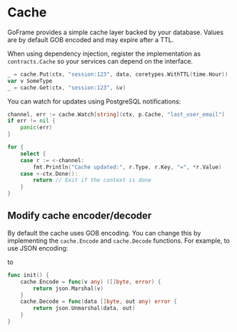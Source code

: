# Cache

GoFrame provides a simple cache layer backed by your database. Values are by default GOB encoded and may expire after a TTL.

When using dependency injection, register the implementation as `contracts.Cache` so your services can depend on the interface.

```go
_ = cache.Put(ctx, "session:123", data, coretypes.WithTTL(time.Hour))
var v SomeType
_ = cache.Get(ctx, "session:123", &v)
```

You can watch for updates using PostgreSQL notifications:

```go filename="watch.go"
channel, err := cache.Watch[string](ctx, p.Cache, "last_user_email")
if err != nil {
	panic(err)
}

for {
	select {
	case r := <-channel:
		fmt.Println("Cache updated:", r.Type, r.Key, "=", *r.Value)
	case <-ctx.Done():
		return // Exit if the context is done
	}
}
```

## Modify cache encoder/decoder

By default the cache uses GOB encoding. You can change this by implementing the `cache.Encode` and `cache.Decode` functions. For example, to use JSON encoding:


to

```go
func init() {
	cache.Encode = func(v any) ([]byte, error) {
		return json.Marshal(v)
	}
	cache.Decode = func(data []byte, out any) error {
		return json.Unmarshal(data, out)
	}
}
```
